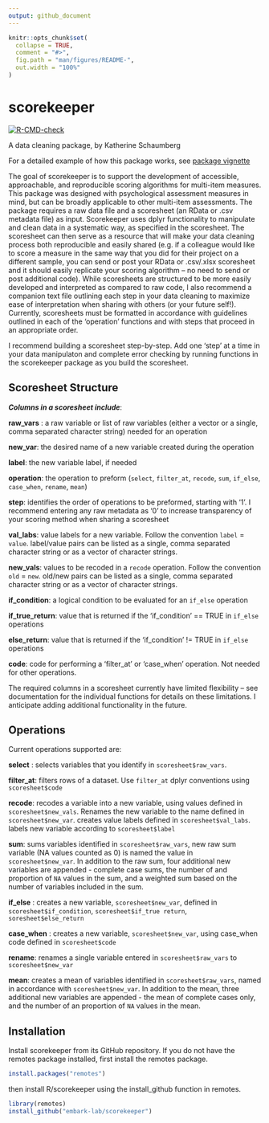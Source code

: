 ```yaml
---
output: github_document
---
```


<!-- README.md is generated from README.Rmd. Please edit that file -->

```r
knitr::opts_chunk$set(
  collapse = TRUE,
  comment = "#>",
  fig.path = "man/figures/README-",
  out.width = "100%"
)
```

# scorekeeper

<!-- badges: start -->
[![R-CMD-check](https://github.com/embark-lab/scorekeeper/workflows/R-CMD-check/badge.svg)](https://github.com/embark-lab/scorekeeper/actions)
<!-- badges: end -->

A data cleaning package, by Katherine Schaumberg

For a detailed example of how this package works, see [package vignette](https://embark-lab.github.io/scorekeeper/articles/scorekeeper-vignette.html)

The goal of scorekeeper is to support the development of accessible, approachable, and reproducible scoring algorithms for multi-item measures. This package was designed with psychological assessment measures in mind, but can be broadly applicable to other multi-item assessments. The package requires a raw data file and a scoresheet (an RData or .csv metadata file) as input. Scorekeeper uses dplyr functionality to manipulate and clean data in a systematic way, as specified in the scoresheet. The scoresheet can then serve as a resource that will make your data cleaning process both reproducible and easily shared (e.g. if a colleague would like to score a measure in the same way that you did for their project on a different sample, you can send or post your RData or .csv/.xlsx scoresheet and it should easily replicate your scoring algorithm -- no need to send or post additional code). While scoresheets are structured to be more easily developed and interpreted as compared to raw code, I also recommend a companion text file outlining each step in your data cleaning to maximize ease of interpretation when sharing with others (or your future self!). Currently, scoresheets must be formatted in accordance with guidelines outlined in each of the 'operation' functions and with steps that proceed in an appropriate order. 

I recommend building a scoresheet step-by-step. Add one 'step' at a time in your data manipulaton and complete error checking by running functions in the scorekeeper package as you build the scoresheet. 

## Scoresheet Structure

***Columns in a scoresheet include***: 

**raw_vars** : a raw variable or list of raw variables (either a vector or a single, comma separated character string) needed for an operation

**new_var**: the desired name of a new variable created during the operation

**label**: the new variable label, if needed

**operation**: the operation to preform (`select`, `filter_at`, `recode`, `sum`, `if_else`, `case_when`, `rename`, `mean`)

**step**: identifies the order of operations to be preformed, starting with '1'. I recommend entering any raw metadata as '0' to increase transparency of your scoring method when sharing a scoresheet

**val_labs**: value labels for a new variable. Follow the convention `label` = `value`. label/value pairs can be listed as a single, comma separated character string or as a vector of character strings.

**new_vals**: values to be recoded in a `recode` operation. Follow the convention `old` = `new`. old/new pairs can be listed as a single, comma separated character string or as a vector of character strings.

**if_condition**: a logical condition to be evaluated for an `if_else` operation

**if_true_return**: value that is returned if the 'if_condition' == TRUE in `if_else` operations

**else_return**: value that is returned if the 'if_condition' != TRUE in `if_else` operations

**code**: code for performing a 'filter_at' or 'case_when' operation. Not needed for other operations.

The required columns in a scoresheet currently have limited flexibility -- see documentation for the individual functions for details on these limitations. I anticipate adding additional functionality in the future. 

## Operations

Current  operations supported are: 

**select** : selects variables that you identify in `scoresheet$raw_vars`. 

**filter_at**: filters rows of a dataset. Use `filter_at` dplyr conventions using `scoresheet$code` 

**recode**: recodes a variable into a new variable, using values defined in `scoresheet$new_vals`. Renames the new variable to the name defined in `scoresheet$new_var`. creates value labels defined in `scoresheet$val_labs`. labels new variable according to `scoresheet$label`

**sum**: sums variables identified in `scoresheet$raw_vars`, new raw sum variable (NA values counted as 0) is named the value in `scoresheet$new_var`. In addition to the raw sum, four additional new variables are appended - complete case sums, the number of and proportion of `NA` values in the sum, and a weighted sum based on the number of variables included in the sum.

**if_else** : creates a new variable, `scoresheet$new_var`, defined in `scoresheet$if_condition`, `scoresheet$if_true return`, `soresheet$else_return`

**case_when** : creates a new variable, `scoresheet$new_var`, using case_when code defined in `scoresheet$code`

**rename**: renames a single variable entered in `scoresheet$raw_vars`  to `scoresheet$new_var`

**mean**: creates a mean of variables identified in `scoresheet$raw_vars`, named in accordance with `scoresheet$new_var`. In addition to the  mean, three additional new variables are appended - the mean of complete cases only, and the number of an proportion of `NA` values in the mean. 

## Installation

Install scorekeeper from its GitHub repository. If you do not have the remotes package installed, first install the remotes package.

``` r
install.packages("remotes")
```

then install R/scorekeeper using the install_github function in remotes. 

``` r
library(remotes)
install_github("embark-lab/scorekeeper")
```

